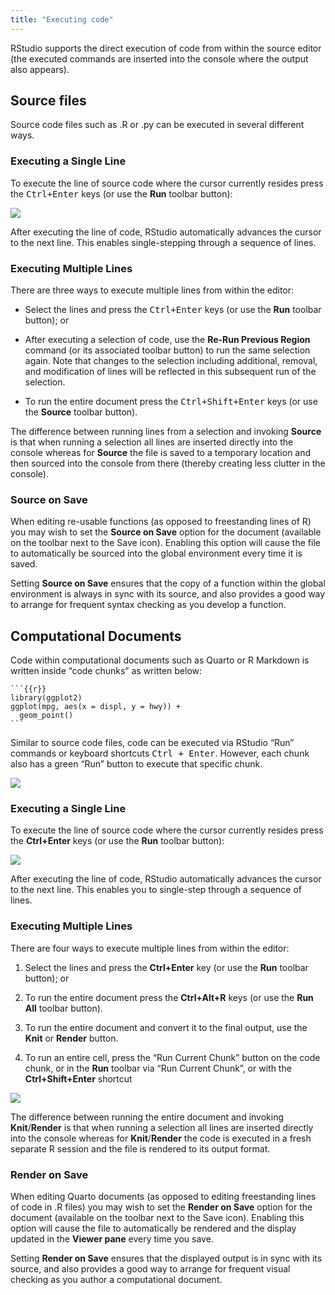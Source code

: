 ```yaml
---
title: "Executing code"
---
```


RStudio supports the direct execution of code from within the source editor (the executed commands are inserted into the console where the output also appears).

## Source files

Source code files such as .R or .py can be executed in several different ways.

### Executing a Single Line

To execute the line of source code where the cursor currently resides press the <kbd>Ctrl+Enter</kbd> keys (or use the **Run** toolbar button):

![](images/run-current-line.png){fig-alt="A screenshot of the RStudio source pane and the 'Run' button."}

After executing the line of code, RStudio automatically advances the cursor to the next line. This enables single-stepping through a sequence of lines.

### Executing Multiple Lines

There are three ways to execute multiple lines from within the editor:

-   Select the lines and press the <kbd>Ctrl+Enter</kbd> keys (or use the **Run** toolbar button); or

-   After executing a selection of code, use the **Re-Run Previous Region** command (or its associated toolbar button) to run the same selection again. Note that changes to the selection including additional, removal, and modification of lines will be reflected in this subsequent run of the selection.

-   To run the entire document press the <kbd>Ctrl+Shift+Enter</kbd> keys (or use the **Source** toolbar button).

The difference between running lines from a selection and invoking **Source** is that when running a selection all lines are inserted directly into the console whereas for **Source** the file is saved to a temporary location and then sourced into the console from there (thereby creating less clutter in the console).

### Source on Save

When editing re-usable functions (as opposed to freestanding lines of R) you may wish to set the **Source on Save** option for the document (available on the toolbar next to the Save icon). Enabling this option will cause the file to automatically be sourced into the global environment every time it is saved.

Setting **Source on Save** ensures that the copy of a function within the global environment is always in sync with its source, and also provides a good way to arrange for frequent syntax checking as you develop a function.

## Computational Documents

Code within computational documents such as Quarto or R Markdown is written inside "code chunks" as written below:

    ```{{r}}
    library(ggplot2)
    ggplot(mpg, aes(x = displ, y = hwy)) +
      geom_point()
    ```

Similar to source code files, code can be executed via RStudio "Run" commands or keyboard shortcuts <kbd>Ctrl + Enter</kbd>. However, each chunk also has a green "Run" button to execute that specific chunk.

![](images/document-chunk.png){fig-alt="A screenshot of a R code chunk in Quarto. It primarily consists of 3x backticks, curly brackets, and a language engine with code inside the backticks"}

### Executing a Single Line

To execute the line of source code where the cursor currently resides press the **Ctrl+Enter** keys (or use the **Run** toolbar button):

![](images/quarto-execute-line.png){fig-alt="A screenshot of a '.qmd' document, highlighting the Run menu and the ability to run selected highlighted lines."}

After executing the line of code, RStudio automatically advances the cursor to the next line. This enables you to single-step through a sequence of lines.

### Executing Multiple Lines

There are four ways to execute multiple lines from within the editor:

1.  Select the lines and press the **Ctrl+Enter** key (or use the **Run** toolbar button); or

2.  To run the entire document press the **Ctrl+Alt+R** keys (or use the **Run All** toolbar button).

3.  To run the entire document and convert it to the final output, use the **Knit** or **Render** button.

4.  To run an entire cell, press the "Run Current Chunk" button on the code chunk, or in the **Run** toolbar via "Run Current Chunk", or with the **Ctrl+Shift+Enter** shortcut

![](images/quarto-execute-line-labeled.png){fig-alt="A screenshot of a '.qmd' file, the Run select lines button, the Run All lines button, the Render button, and the Run current chunk button."}

The difference between running the entire document and invoking **Knit**/**Render** is that when running a selection all lines are inserted directly into the console whereas for **Knit**/**Render** the code is executed in a fresh separate R session and the file is rendered to its output format.

### Render on Save

When editing Quarto documents (as opposed to editing freestanding lines of code in .R files) you may wish to set the **Render on Save** option for the document (available on the toolbar next to the Save icon). Enabling this option will cause the file to automatically be rendered and the display updated in the **Viewer pane** every time you save.

Setting **Render on Save** ensures that the displayed output is in sync with its source, and also provides a good way to arrange for frequent visual checking as you author a computational document.
